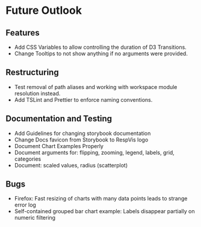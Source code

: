 
<Meta title='Future Outlook'></Meta>

# Future Outlook



## Features

- Add CSS Variables to allow controlling the duration of D3
  Transitions.
- Change Tooltips to not show anything if no arguments were
  provided.


## Restructuring

- Test removal of path aliases and working with workspace
  module resolution instead.
- Add TSLint and Prettier to enforce naming conventions.



## Documentation and Testing

- Add Guidelines for changing storybook documentation
- Change Docs favicon from Storybook to RespVis logo
- Document Chart Examples Properly
- Document arguments for: flipping, zooming, legend, labels, grid, categories
- Document: scaled values, radius (scatterplot)



## Bugs

- Firefox: Fast resizing of charts with many data points leads to strange error log
- Self-contained grouped bar chart example: Labels disappear partially on numeric filtering
